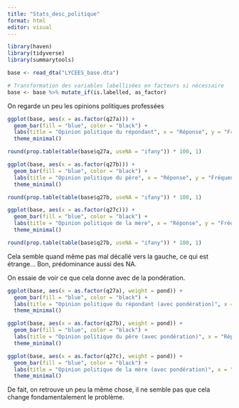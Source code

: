 ```yaml
---
title: "Stats_desc_politique"
format: html
editor: visual
---
```


```r
library(haven)
library(tidyverse)
library(summarytools)
```

```r
base <- read_dta("LYCEES_base.dta")

# Transformation des variables labellisées en facteurs si nécessaire
base <- base %>% mutate_if(is.labelled, as_factor)
```

On regarde un peu les opinions politiques professées

```r
ggplot(base, aes(x = as.factor(q27a))) +
  geom_bar(fill = "blue", color = "black") +
  labs(title = "Opinion politique du répondant", x = "Réponse", y = "Fréquence") +
  theme_minimal()

round(prop.table(table(base$q27a, useNA = "ifany")) * 100, 1)

ggplot(base, aes(x = as.factor(q27b))) +
  geom_bar(fill = "blue", color = "black") +
  labs(title = "Opinion politique du père", x = "Réponse", y = "Fréquence") +
  theme_minimal()

round(prop.table(table(base$q27b, useNA = "ifany")) * 100, 1)

ggplot(base, aes(x = as.factor(q27c))) +
  geom_bar(fill = "blue", color = "black") +
  labs(title = "Opinion politique de la mère", x = "Réponse", y = "Fréquence") +
  theme_minimal()

round(prop.table(table(base$q27b, useNA = "ifany")) * 100, 1)
```

Cela semble quand même pas mal décallé vers la gauche, ce qui est étrange... Bon, prédominance aussi des NA.

On essaie de voir ce que cela donne avec de la pondération.

```r
ggplot(base, aes(x = as.factor(q27a), weight = pond)) +
  geom_bar(fill = "blue", color = "black") +
  labs(title = "Opinion politique du répondant (avec pondération)", x = "Réponse", y = "Fréquence") +
  theme_minimal()

ggplot(base, aes(x = as.factor(q27b), weight = pond)) +
  geom_bar(fill = "blue", color = "black") +
  labs(title = "Opinion politique du père (avec pondération)", x = "Réponse", y = "Fréquence") +
  theme_minimal()

ggplot(base, aes(x = as.factor(q27c), weight = pond)) +
  geom_bar(fill = "blue", color = "black") +
  labs(title = "Opinion politique de la mère (avec pondération)", x = "Réponse", y = "Fréquence") +
  theme_minimal()
```

De fait, on retrouve un peu la même chose, il ne semble pas que cela change fondamentalement le problème.
